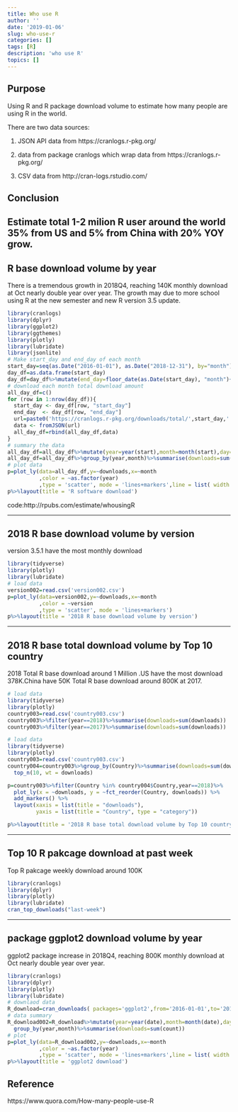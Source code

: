 ```yaml
---
title: Who use R
author: ''
date: '2019-01-06'
slug: who-use-r
categories: []
tags: [R]
description: 'who use R'
topics: []
---
```

## Purpose
Using R and R package download volume to estimate how many people are using R in the world.

There are two data sources:

1. JSON API data from https://cranlogs.r-pkg.org/ 

2. data from package cranlogs which wrap data from https://cranlogs.r-pkg.org/ 

3. CSV data from http://cran-logs.rstudio.com/

## Conclusion

Estimate total 1-2 milion R user around the world 35% from US and 5% from China with 20% YOY grow.
-------------------------------------------------------------------------------

## R base download volume by year
There is a tremendous growth in 2018Q4, reaching 140K monthly download at Oct nearly double year over year. 
The growth may due to more school using R at the new semester and new R version 3.5 update.

```r
library(cranlogs)
library(dplyr)
library(ggplot2)
library(ggthemes)
library(plotly)
library(lubridate)
library(jsonlite)
# Make start_day and end_day of each month 
start_day=seq(as.Date("2016-01-01"), as.Date("2018-12-31"), by="month") 
day_df=as.data.frame(start_day)
day_df=day_df%>%mutate(end_day=floor_date(as.Date(start_day), "month")+ months(1)-1)
# download each month total download amount
all_day_df=c()
for (row in 1:nrow(day_df)){
  start_day <- day_df[row, "start_day"]
  end_day  <- day_df[row, "end_day"]
  url=paste0('https://cranlogs.r-pkg.org/downloads/total/',start_day,':',end_day,'/R')
  data <- fromJSON(url)
  all_day_df=rbind(all_day_df,data)
} 
# summary the data
all_day_df=all_day_df%>%mutate(year=year(start),month=month(start),day=day(start))
all_day_df=all_day_df%>%group_by(year,month)%>%summarise(downloads=sum(downloads))
# plot data 
p=plot_ly(data=all_day_df,y=~downloads,x=~month
          ,color = ~as.factor(year)
          ,type = 'scatter', mode = 'lines+markers',line = list( width = 4))
p%>%layout(title = 'R software download')
```
code:http://rpubs.com/estimate/whousingR


-------------------------------------------------------------------------------

## 2018 R base download volume by version

version 3.5.1 have the most  monthly download

```r
library(tidyverse)
library(plotly)
library(lubridate)
# load data 
version002=read.csv('version002.csv')
p=plot_ly(data=version002,y=~downloads,x=~month    
          ,color = ~version
          ,type = 'scatter', mode = 'lines+markers')
p%>%layout(title = '2018 R base download volume by version')
```


-------------------------------------------------------------------------------

## 2018 R base total download volume by Top 10 country 

2018 Total R base download around 1 Million .US have the most download  378K.China have 50K 
Total R base download around 800K at 2017.

```r
# load data 
library(tidyverse)
library(plotly)
country003=read.csv('country003.csv')
country003%>%filter(year==2018)%>%summarise(downloads=sum(downloads))
country003%>%filter(year==2017)%>%summarise(downloads=sum(downloads))
```


```r
# load data 
library(tidyverse)
library(plotly)
country003=read.csv('country003.csv')
country004=country003%>%group_by(Country)%>%summarise(downloads=sum(downloads))%>%
  top_n(10, wt = downloads)

p=country003%>%filter(Country %in% country004$Country,year==2018)%>%
  plot_ly(x = ~downloads, y = ~fct_reorder(Country, downloads)) %>%
  add_markers() %>%
  layout(xaxis = list(title = "downloads"),
         yaxis = list(title = "Country", type = "category"))

p%>%layout(title = '2018 R base total download volume by Top 10 country')
```
-------------------------------------------------------------------------------

## Top 10 R pakcage download at past week
Top R pakcage weekly download around 100K

```r
library(cranlogs)
library(dplyr)
library(plotly)
library(lubridate)
cran_top_downloads("last-week")
```

-------------------------------------------------------------------------------

## package ggplot2 download volume by year

ggplot2 package increase in 2018Q4, reaching 800K monthly download at Oct nearly double year over year. 

```r
library(cranlogs)
library(dplyr)
library(plotly)
library(lubridate)
# downlaod data
R_download=cran_downloads( packages='ggplot2',from='2016-01-01',to='2018-12-31')
# data summary
R_download002=R_download%>%mutate(year=year(date),month=month(date),day=day(date))%>%
  group_by(year,month)%>%summarise(downloads=sum(count))
# plot
p=plot_ly(data=R_download002,y=~downloads,x=~month
          ,color = ~as.factor(year)
          ,type = 'scatter', mode = 'lines+markers',line = list( width = 4))
p%>%layout(title = 'ggplot2 download')
```


## Reference
https://www.quora.com/How-many-people-use-R
